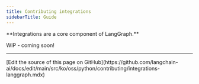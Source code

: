 ```yaml
---
title: Contributing integrations
sidebarTitle: Guide
---
```


<Icon icon="plug-circle-plus" size={32} />
**Integrations are a core component of LangGraph.**

WIP - coming soon!

---

<Callout icon="pen-to-square" iconType="regular">
  [Edit the source of this page on GitHub](https://github.com/langchain-ai/docs/edit/main/src/ko/oss/python/contributing/integrations-langgraph.mdx)
</Callout>
